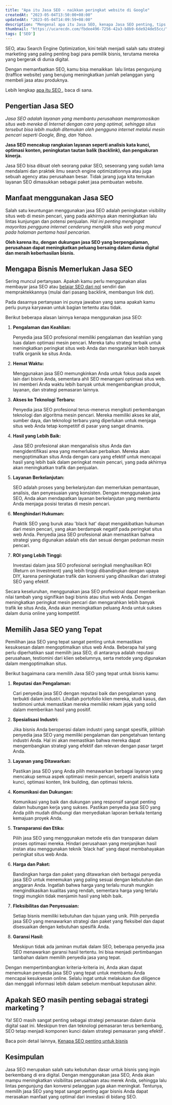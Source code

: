 ```yaml
---
title: "Apa itu Jasa SEO - naikkan peringkat website di Google"
createdAt: "2023-05-04T13:50:00+08:00"
updatedAt: "2023-05-04T14:09:59+08:00"
description: "Mengenal apa itu Jasa SEO, kenapa Jasa SEO penting, tips mencari yang handal dan apa yang dilakukan atau layanan perusahaan jasa SEO."
thumbnail: "https://ucarecdn.com/fbdee496-7256-42a3-b8b9-6de924de55cc/"
tags: ['SEO']
---
```

SEO, atau Search Engine Optimization, kini telah menjadi salah satu strategi marketing yang paling penting bagi para pemilik bisnis, terutama mereka yang bergerak di dunia digital.

Dengan memanfaatkan SEO, kamu bisa menaikkan  lalu lintas pengunjung (traffice website) yang berujung meningkatkan jumlah pelanggan yang membeli jasa atau produknya.

Lebih lengkap [apa itu SEO ,](https://warungcopy.id/belajar/seo/apa-itu-seo) baca di sana.

## Pengertian Jasa SEO

_Jasa SEO adalah layanan yang membantu perusahaan mempromosikan situs web mereka di Internet dengan cara yang optimal, sehingga situs tersebut bisa lebih mudah ditemukan oleh pengguna internet melalui mesin pencari seperti Google, Bing, dan Yahoo._

**Jasa SEO mencakup rangkaian layanan seperti analisis kata kunci, optimasi konten, peningkatan tautan balik (backlink), dan pengukuran kinerja.**

Jasa SEO bisa dibuat oleh seorang pakar SEO, seseorang yang sudah lama mendalami dan praktek ilmu search engine optimizationnya atau juga sebuah agency atau perusahaan besar. Tidak jarang juga kita temukan layanan SEO dimasukkan sebagai paket jasa pembuatan website.

<Media src="https://ucarecdn.com/4622b485-1981-4d16-9334-854f4bc9db65/" text="ilustrasi apa itu jasa seo naikkan peringkat website di google" />

## Manfaat menggunakan Jasa SEO

Salah satu keuntungan menggunakan jasa SEO adalah peningkatan visibility situs web di mesin pencari, yang pada akhirnya akan meningkatkan lalu lintas kunjungan dan potensi penjualan. _Hal ini penting mengingat mayoritas pengguna internet cenderung mengklik situs web yang muncul pada halaman pertama hasil pencarian._

**Oleh karena itu, dengan dukungan jasa SEO yang berpengalaman, perusahaan dapat meningkatkan peluang bersaing dalam dunia digital dan meraih keberhasilan bisnis.**

## Mengapa Bisnis Memerlukan Jasa SEO

Sering muncul pertanyaan. Apakah kamu perlu menggunakan alias membayar jasa SEO atau [belajar SEO dari nol](https://warungcopy.id/belajar/seo) sendiri dan mempraktekkannya (mulai dari pasang backlink, membangun link dst).

Pada dasarnya pertanyaan ini punya jawaban yang sama apakah kamu perlu punya karyawan untuk bagian tertentu atau tidak.

<Media src="https://ucarecdn.com/ab524648-e93e-48b4-8329-591582f06f1a/" text="ilustrasi apa itu jasa seo naikkan peringkat website di google" />

Berikut beberapa alasan lainnya kenapa menggunakan jasa SEO:

1. **Pengalaman dan Keahlian:**

   Penyedia jasa SEO profesional memiliki pengalaman dan keahlian yang luas dalam optimasi mesin pencari. Mereka tahu strategi terbaik untuk meningkatkan peringkat situs web Anda dan mengarahkan lebih banyak trafik organik ke situs Anda.
2. **Hemat Waktu:**

   Menggunakan jasa SEO memungkinkan Anda untuk fokus pada aspek lain dari bisnis Anda, sementara ahli SEO menangani optimasi situs web. Ini memberi Anda waktu lebih banyak untuk mengembangkan produk, layanan, dan strategi pemasaran lainnya.
3. **Akses ke Teknologi Terbaru:**

   Penyedia jasa SEO profesional terus-menerus mengikuti perkembangan teknologi dan algoritma mesin pencari. Mereka memiliki akses ke alat, sumber daya, dan teknologi terbaru yang diperlukan untuk menjaga situs web Anda tetap kompetitif di pasar yang sangat dinamis.
4. **Hasil yang Lebih Baik:**

   Jasa SEO profesional akan menganalisis situs Anda dan mengidentifikasi area yang memerlukan perbaikan. Mereka akan mengoptimalkan situs Anda dengan cara yang efektif untuk mencapai hasil yang lebih baik dalam peringkat mesin pencari, yang pada akhirnya akan meningkatkan trafik dan penjualan.
5. **Layanan Berkelanjutan:**

   SEO adalah proses yang berkelanjutan dan memerlukan pemantauan, analisis, dan penyesuaian yang konsisten. Dengan menggunakan jasa SEO, Anda akan mendapatkan layanan berkelanjutan yang membantu Anda menjaga posisi teratas di mesin pencari.
6. **Menghindari Hukuman:**

   Praktik SEO yang buruk atau 'black hat' dapat mengakibatkan hukuman dari mesin pencari, yang akan berdampak negatif pada peringkat situs web Anda. Penyedia jasa SEO profesional akan memastikan bahwa strategi yang digunakan adalah etis dan sesuai dengan pedoman mesin pencari.
7. **ROI yang Lebih Tinggi:**

   Investasi dalam jasa SEO profesional seringkali menghasilkan ROI (Return on Investment) yang lebih tinggi dibandingkan dengan upaya DIY, karena peningkatan trafik dan konversi yang dihasilkan dari strategi SEO yang efektif.

Secara keseluruhan, menggunakan jasa SEO profesional dapat memberikan nilai tambah yang signifikan bagi bisnis atau situs web Anda. Dengan meningkatkan peringkat mesin pencari dan mengarahkan lebih banyak trafik ke situs Anda, Anda akan meningkatkan peluang Anda untuk sukses dalam dunia online yang kompetitif.

## Memilih Jasa SEO yang Tepat

Pemilihan jasa SEO yang tepat sangat penting untuk memastikan kesuksesan dalam mengoptimalkan situs web Anda. Beberapa hal yang perlu diperhatikan saat memilih jasa SEO, di antaranya adalah reputasi perusahaan, testiomini dari klien sebelumnya, serta metode yang digunakan dalam mengoptimalkan situs.

Berikut bagaimana cara memilih Jasa SEO yang tepat untuk bisnis kamu:

1. **Reputasi dan Pengalaman:**

   Cari penyedia jasa SEO dengan reputasi baik dan pengalaman yang terbukti dalam industri. Lihatlah portofolio klien mereka, studi kasus, dan testimoni untuk memastikan mereka memiliki rekam jejak yang solid dalam memberikan hasil yang positif.
2. **Spesialisasi Industri:**

   Jika bisnis Anda beroperasi dalam industri yang sangat spesifik, pilihlah penyedia jasa SEO yang memiliki pengalaman dan pengetahuan tentang industri Anda. Hal ini akan memastikan bahwa mereka dapat mengembangkan strategi yang efektif dan relevan dengan pasar target Anda.
3. **Layanan yang Ditawarkan:**

   Pastikan jasa SEO yang Anda pilih menawarkan berbagai layanan yang mencakup semua aspek optimasi mesin pencari, seperti analisis kata kunci, optimasi konten, link building, dan optimasi teknis.
4. **Komunikasi dan Dukungan:**

   Komunikasi yang baik dan dukungan yang responsif sangat penting dalam hubungan kerja yang sukses. Pastikan penyedia jasa SEO yang Anda pilih mudah dihubungi dan menyediakan laporan berkala tentang kemajuan proyek Anda.
5. **Transparansi dan Etika:**

   Pilih jasa SEO yang menggunakan metode etis dan transparan dalam proses optimasi mereka. Hindari perusahaan yang menjanjikan hasil instan atau menggunakan teknik 'black hat' yang dapat membahayakan peringkat situs web Anda.
6. **Harga dan Paket:**

    Bandingkan harga dan paket yang ditawarkan oleh berbagai penyedia jasa SEO untuk menemukan yang paling sesuai dengan kebutuhan dan anggaran Anda. Ingatlah bahwa harga yang terlalu murah mungkin mengindikasikan kualitas yang rendah, sementara harga yang terlalu tinggi mungkin tidak menjamin hasil yang lebih baik.
7. **Fleksibilitas dan Penyesuaian:**

   Setiap bisnis memiliki kebutuhan dan tujuan yang unik. Pilih penyedia jasa SEO yang menawarkan strategi dan paket yang fleksibel dan dapat disesuaikan dengan kebutuhan spesifik Anda.
8. **Garansi Hasil:**

   Meskipun tidak ada jaminan mutlak dalam SEO, beberapa penyedia jasa SEO menawarkan garansi hasil tertentu. Ini bisa menjadi pertimbangan tambahan dalam memilih penyedia jasa yang tepat.

Dengan mempertimbangkan kriteria-kriteria ini, Anda akan dapat menemukan penyedia jasa SEO yang tepat untuk membantu Anda mencapai kesuksesan online. Selalu ingat untuk melakukan due diligence dan menggali informasi lebih dalam sebelum membuat keputusan akhir.

## Apakah SEO masih penting sebagai strategi marketing ?

Ya! SEO masih sangat penting sebagai strategi pemasaran dalam dunia digital saat ini. Meskipun tren dan teknologi pemasaran terus berkembang, SEO tetap menjadi komponen kunci dalam strategi pemasaran yang efektif .

Baca poin detail lainnya, [Kenapa SEO penting untuk bisnis](https://warungcopy.id/belajar/seo/kenapa-seo-penting-untuk-bisnis)

## Kesimpulan

Jasa SEO merupakan salah satu kebutuhan dasar untuk bisnis yang ingin berkembang di era digital. Dengan menggunakan jasa SEO, Anda akan mampu meningkatkan visibilitas perusahaan atau merek Anda, sehingga lalu lintas pengunjung dan konversi pelanggan juga akan meningkat. Tentunya, memilih jasa SEO yang tepat sangat penting agar bisnis Anda dapat merasakan manfaat yang optimal dari investasi di bidang SEO.
